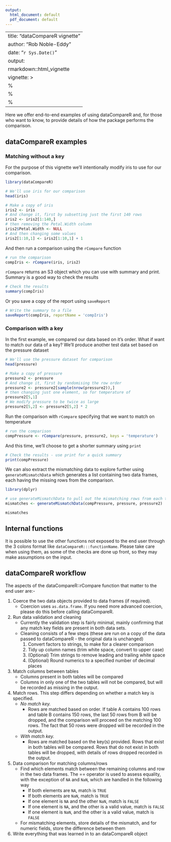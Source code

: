 ---
output:
  html_document: default
  pdf_document: default
---
<!---
# SPDX-Copyright: Copyright (c) Capital One Services, LLC 
# SPDX-License-Identifier: Apache-2.0 
# Copyright 2017 Capital One Services, LLC 
#
# Licensed under the Apache License, Version 2.0 (the "License"); 
# you may not use this file except in compliance with the License. 
#
# You may obtain a copy of the License at http://www.apache.org/licenses/LICENSE-2.0 
#
# Unless required by applicable law or agreed to in writing, software distributed 
# under the License is distributed on an "AS IS" BASIS, WITHOUT WARRANTIES OR CONDITIONS
# OF ANY KIND, either express or implied.
-->

---
title: "dataCompareR vignette"
author: "Rob Noble-Eddy"
date: "`r Sys.Date()`"
output: 
  rmarkdown::html_vignette
vignette: >
  %\VignetteIndexEntry{dataCompareR vignette}
  %\VignetteEngine{knitr::rmarkdown}
  %\VignetteEncoding{UTF-8}
---

Here we offer end-to-end examples of using dataCompareR and, for those who want to know, to provide details of how the package performs the comparison.

## dataCompareR examples


### Matching without a key

For the purpose of this vignette we'll intentionally modify iris to use for our comparison. 

```{r matchnokey}
library(dataCompareR)

# We'll use iris for our comparison
head(iris)

# Make a copy of iris
iris2 <- iris
# And change it, first by subsetting just the first 140 rows
iris2 <- iris2[1:140,]
# then removing the Petal.Width column
iris2$Petal.Width <- NULL
# And then changing some values
iris2[1:10,1] <- iris2[1:10,1] + 1
```

And then run a comparison using the `rCompare` function

```{r runcomp}
# run the comparison
compIris <- rCompare(iris, iris2)
```

`rCompare` returns an S3 object which you can use with summary and print. Summary is a good way to check the results

```{r results}
# Check the results
summary(compIris)

```

Or you save a copy of the report using `saveReport`

```{r saveReps, eval = FALSE}
# Write the summary to a file
saveReport(compIris, reportName = 'compIris')
```

### Comparison with a key

In the first example, we compared our data based on it's order. What if want to match our data of a key? We'll produce another test data set based on the pressure dataset

```{r matchkey}
# We'll use the pressure dataset for comparison
head(pressure)

# Make a copy of pressure
pressure2 <- pressure
# And change it, first by randomising the row order
pressure2 <- pressure2[sample(nrow(pressure2)),]
# then changing just one element, so for temperature of
pressure2[5,1]
# We modify pressure to be twice as large
pressure2[5,2] <- pressure2[5,2] * 2
```

Run the comparison with `rCompare` specifying that we want to match on temperature

```{r matchkeycomp}
# run the comparison
compPressure <- rCompare(pressure, pressure2, keys = 'temperature')
```

And this time, we'll choose to get a shorter summary using `print`

```{r matchkeyprint}
# Check the results - use print for a quick summary
print(compPressure)
```

We can also extract the mismatching data to explore further using `generateMismatchData` which generates a list containing two data frames, each having the missing rows from the comparison.

```{r loaddplyr, echo = FALSE, message= FALSE}
library(dplyr)
```

```{r extract}
# use generateMismatchData to pull out the mismatching rows from each table
mismatches <- generateMismatchData(compPressure, pressure, pressure2)

mismatches
```


## Internal functions

It is possible to use the other functions not exposed to the end user through the 3 colons format like `dataCompareR:::functionName`. Please take care when using them, as some of the checks are done up front, so they may make assumptions on the input.  

## dataCompareR workflow

The aspects of the dataCompareR::rCompare function that matter to the end user are:-

1. Coerce the two data objects provided to data frames (if required). 
    + Coercion uses `as.data.frame`. If you need more advanced coercion, please do this before calling dataCompareR.
2. Run data validation and cleaning
    + Currently the validation step is fairly minimal, mainly confirming that any match key fields are present in both data sets.
    + Cleaning consists of a few steps (these are run on a copy of the data passed to dataCompareR - the original data is unchanged)
        1. Convert factors to strings, to make for a clearer comparison
        2. Tidy up column names (trim white space, convert to upper case)
        3. (Optional) Trim strings to remove leading and trailing white space
        4. (Optional) Round numerics to a specified number of decimal places
3. Match columns between tables
    + Columns present in both tables will be compared
    + Columns in only one of the two tables will not be compared, but will be recorded as missing in the output.
4. Match rows. This step differs depending on whether a match key is specified.
    + *No match key.* 
        + Rows are matched based on order. If table A contains 100 rows and table B contains 150 rows, the last 50 rows from B will be dropped, and the comparison will proceed on the matching 100 rows. The fact that 50 rows were dropped will be recorded in the output.
    + *With match key.* 
        + Rows are matched based on the key(s) provided. Rows that exist in both tables will be compared. Rows that do not exist in both tables will be dropped, with details of rows dropped recorded in the output.
5. Data comparison for matching columns/rows
    + Find which elements match between the remaining columns and row in the two data frames. The == operator is used to assess equality, with the exception of `NA` and `NaN`, which are handled in the following way
        + If both elements are `NA`, match is `TRUE`
        + If both elements are `NaN`, match is `TRUE`
        + If one element is `NA` and the other `NaN`, match is `FALSE`
        + If one element is `NA`, and the other is a valid value, match is `FALSE`
        + If one element is `NaN`, and the other is a valid value, match is `FALSE`
    + For mismatching elements, store details of the mismatch, and for numeric fields, store the difference between them
6. Write everything that was learned in to an dataCompareR object
        
        


